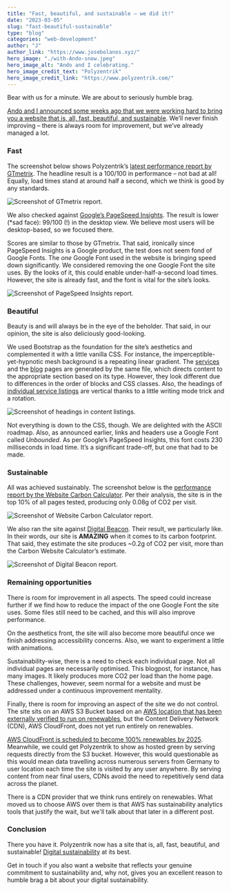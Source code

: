```yaml
---
title: "Fast, beautiful, and sustainable – we did it!"
date: "2023-03-05"
slug: "fast-beautiful-sustainable"
type: "blog"
categories: "web-development"
author: "J"
author_link: "https://www.josebolanos.xyz/"
hero_image: "./with-Ando-snow.jpeg"
hero_image_alt: "Ando and I celebrating."
hero_image_credit_text: "Polyzentrik"
hero_image_credit_link: "https://www.polyzentrik.com/"
---
```


Bear with us for a minute. We are about to seriously humble brag.

[Ando and I announced some weeks ago that we were working hard to bring you a website that is, all, fast, beautiful, and sustainable](/blog/working-hard). We’ll never finish improving – there is always room for improvement, but we’ve already managed a lot.

### Fast
The screenshot below shows Polyzentrik’s [latest performance report by GTmetrix](https://gtmetrix.com/reports/www.polyzentrik.com/NERymBSh/). The headline result is a 100/100 in performance – not bad at all! Equally, load times stand at around half a second, which we think is good by any standards.

![Screenshot of GTmetrix report.](gtmetrix-2023-03-04.png "Figure 1: Screenshot of GTmetrix report.")

We also checked against [Google’s PageSpeed Insights](https://pagespeed.web.dev/report?url=https%3A%2F%2Fwww.polyzentrik.com%2F&form_factor=desktop). The result is lower (*sad face): 99/100 (!) in the desktop view. We believe most users will be desktop-based, so we focused there.

Scores are similar to those by GTmetrix. That said, ironically since PageSpeed Insights is a Google product, the test does not seem fond of Google Fonts. The *one* Google Font used in the website is bringing speed down significantly. We considered removing the one Google Font the site uses. By the looks of it, this could enable under-half-a-second load times. However, the site is already fast, and the font is vital for the site’s looks.

![Screenshot of PageSpeed Insights report.](pagespeed-insights-2023-03-04.png "Figure 2: Screenshot of PageSpeed Insights report.")

### Beautiful
Beauty is and will always be in the eye of the beholder. That said, in our opinion, the site is also deliciously good-looking.

We used Bootstrap as the foundation for the site’s aesthetics and complemented it with a little vanilla CSS. For instance, the imperceptible-yet-hypnotic mesh background is a repeating linear gradient. The [services](/services) and the [blog](/blog) pages are generated by the same file, which directs content to the appropriate section based on its type. However, they look different due to differences in the order of blocks and CSS classes. Also, the headings of [individual service listings](/services/content) are vertical thanks to a little writing mode trick and a rotation.

![Screenshot of headings in content listings.](content-screenshot-2023-03-05.png "Figure 3: Screenshot of headings in content listings.")

Not everything is down to the CSS, though. We are delighted with the ASCII roadmap. Also, as announced earlier, links and headers use a Google Font called *Unbounded*. As per Google’s PageSpeed Insights, this font costs 230 milliseconds in load time. It’s a significant trade-off, but one that had to be made.

### Sustainable
All was achieved sustainably. The screenshot below is the [performance report by the Website Carbon Calculator](https://www.websitecarbon.com/website/polyzentrik-com/). Per their analysis, the site is in the top 10% of all pages tested, producing only 0.08g of CO2 per visit. 

![Screenshot of Website Carbon Calculator report.](website-carbon-calc-2023-03-04.png "Figure 4: Screenshot of Website Carbon Calculator report.")

We also ran the site against [Digital Beacon](https://digitalbeacon.co/report/polyzentrik-com). Their result, we particularly like. In their words, our site is **AMAZING** when it comes to its carbon footprint. That said, they estimate the site produces ~0.2g of CO2 per visit, more than the Carbon Website Calculator’s estimate.

![Screenshot of Digital Beacon report.](beacon-2023-03-04.png "Figure 5: Screenshot of Digital Beacon report.")

### Remaining opportunities
There is room for improvement in all aspects. The speed could increase further if we find how to reduce the impact of the one Google Font the site uses. Some files still need to be cached, and this will also improve performance. 

On the aesthetics front, the site will also become more beautiful once we finish addressing accessibility concerns. Also, we want to experiment a little with animations.

Sustainability-wise, there is a need to check each individual page. Not all individual pages are necessarily optimised. This blogpost, for instance, has many images. It likely produces more CO2 per load than the home page. These challenges, however, seem normal for a website and must be addressed under a continuous improvement mentality.

Finally, there is room for improving an aspect of the site we do not control. The site sits on an AWS S3 Bucket based on an [AWS location that has been externally verified to run on renewables](https://www.thegreenwebfoundation.org/green-web-check/?url=++s3.eu-central-1.amazonaws.com), but the Content Delivery Network (CDN), AWS CloudFront, does not yet run entirely on renewables.

[AWS CloudFront is scheduled to become 100% renewables by 2025](https://dev.to/aws-builders/building-a-greener-cloud-the-role-of-an-architect-for-sustainability-in-aws-cge). Meanwhile, we could get Polyzentrik to show as hosted green by serving requests directly from the S3 bucket. However, this would questionable as this would mean data travelling across numerous servers from Germany to user location each time the site is visited by any user anywhere. By serving content from near final users, CDNs avoid the need to repetitively send data across the planet.

There is a CDN provider that we think runs entirely on renewables. What moved us to choose AWS over them is that AWS has sustainability analytics tools that justify the wait, but we'll talk about that later in a different post.

### Conclusion
There you have it. Polyzentrik now has a site that is, all, fast, beautiful, and sustainable! [Digital sustainability](/blog/digital-sustainability) at its best.

Get in touch if you also want a website that reflects your genuine commitment to sustainability and, why not, gives you an excellent reason to humble brag a bit about your digital sustainability.